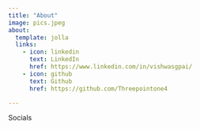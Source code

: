 ```yaml
---
title: "About"
image: pics.jpeg
about:
  template: jolla
  links:
    - icon: linkedin
      text: LinkedIn
      href: https://www.linkedin.com/in/vishwasgpai/
    - icon: github
      text: Github
      href: https://github.com/Threepointone4

---
```


Socials